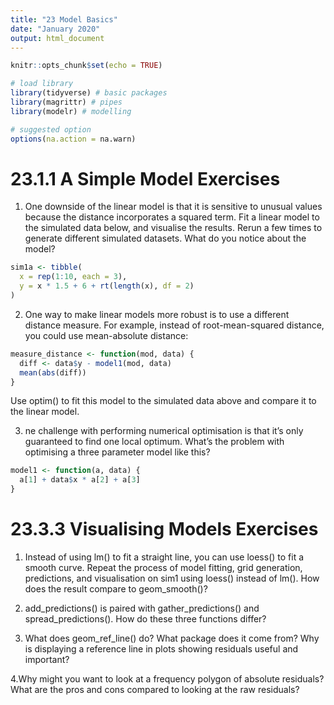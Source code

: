 ```yaml
---
title: "23 Model Basics"
date: "January 2020"
output: html_document
---
```


```r
knitr::opts_chunk$set(echo = TRUE)

# load library
library(tidyverse) # basic packages
library(magrittr) # pipes
library(modelr) # modelling

# suggested option
options(na.action = na.warn)

```

# 23.1.1 A Simple Model Exercises

1. One downside of the linear model is that it is sensitive to unusual values because the distance incorporates a squared term. Fit a linear model to the simulated data below, and visualise the results. Rerun a few times to generate different simulated datasets. What do you notice about the model?

```r

sim1a <- tibble(
  x = rep(1:10, each = 3),
  y = x * 1.5 + 6 + rt(length(x), df = 2)
)

```

2. One way to make linear models more robust is to use a different distance measure. For example, instead of root-mean-squared distance, you could use mean-absolute distance:

```r

measure_distance <- function(mod, data) {
  diff <- data$y - model1(mod, data)
  mean(abs(diff))
}

```

Use optim() to fit this model to the simulated data above and compare it to the linear model.

3. ne challenge with performing numerical optimisation is that it’s only guaranteed to find one local optimum. What’s the problem with optimising a three parameter model like this?

```r

model1 <- function(a, data) {
  a[1] + data$x * a[2] + a[3]
}

```
# 23.3.3 Visualising Models Exercises

1. Instead of using lm() to fit a straight line, you can use loess() to fit a smooth curve. Repeat the process of model fitting, grid generation, predictions, and visualisation on sim1 using loess() instead of lm(). How does the result compare to geom_smooth()?

2. add_predictions() is paired with gather_predictions() and spread_predictions(). How do these three functions differ?

3. What does geom_ref_line() do? What package does it come from? Why is displaying a reference line in plots showing residuals useful and important?

4.Why might you want to look at a frequency polygon of absolute residuals? What are the pros and cons compared to looking at the raw residuals?



